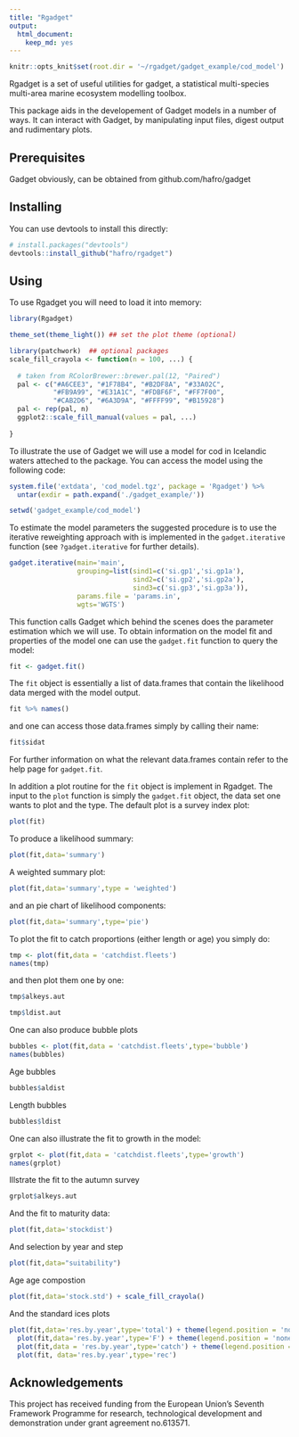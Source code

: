 ```yaml
---
title: "Rgadget"
output: 
  html_document: 
    keep_md: yes
---
```


```r
knitr::opts_knit$set(root.dir = '~/rgadget/gadget_example/cod_model')  # with something else than `getwd()`
```

Rgadget is a set of useful utilities for gadget, a statistical
multi-species multi-area marine ecosystem modelling toolbox.

This package aids in the developement of Gadget models in a number of
ways. It can interact with Gadget, by manipulating input files, digest
output and rudimentary plots.

Prerequisites
-------------
Gadget obviously, can be obtained from github.com/hafro/gadget

Installing
----------
You can use devtools to install this directly:

```r
# install.packages("devtools")
devtools::install_github("hafro/rgadget")
```


Using
-----
To use Rgadget you will need to load it into memory:
```r
library(Rgadget)

theme_set(theme_light()) ## set the plot theme (optional)

library(patchwork)  ## optional packages 
scale_fill_crayola <- function(n = 100, ...) {
  
  # taken from RColorBrewer::brewer.pal(12, "Paired")
  pal <- c("#A6CEE3", "#1F78B4", "#B2DF8A", "#33A02C",
           "#FB9A99", "#E31A1C", "#FDBF6F", "#FF7F00",
           "#CAB2D6", "#6A3D9A", "#FFFF99", "#B15928")
  pal <- rep(pal, n)
  ggplot2::scale_fill_manual(values = pal, ...)
  
}
```


To illustrate the use of Gadget we will use a model for cod in Icelandic waters atteched to the package. You can access the model using the following code: 
```r
system.file('extdata', 'cod_model.tgz', package = 'Rgadget') %>% 
  untar(exdir = path.expand('./gadget_example/'))

setwd('gadget_example/cod_model')

```

To estimate the model parameters the suggested procedure is to use the iterative reweighting approach with is implemented in the `gadget.iterative` function (see `?gadget.iterative` for further details).


```r
gadget.iterative(main='main',
                 grouping=list(sind1=c('si.gp1','si.gp1a'),
                               sind2=c('si.gp2','si.gp2a'),
                               sind3=c('si.gp3','si.gp3a')),
                 params.file = 'params.in',
                 wgts='WGTS')
```

This function calls Gadget which behind the scenes does the parameter estimation which we will use. To obtain information on the model fit and properties of the model one can use the `gadget.fit` function to query the model:

```r
fit <- gadget.fit()
```

The `fit` object is essentially a list of data.frames that contain the likelihood data merged with the model output. 

```r
fit %>% names()
```

and one can access those data.frames simply by calling their name:
```r
fit$sidat
```

For further information on what the relevant data.frames contain refer to the help page for `gadget.fit`. 

In addition a plot routine for the `fit` object is implement in Rgadget. The input to the `plot` function is simply the `gadget.fit` object, the data set one wants to plot and the type. The default plot is a survey index plot:
```r
plot(fit)
```

To produce a likelihood summary:
```r
plot(fit,data='summary')
```

A weighted summary plot:
```r
plot(fit,data='summary',type = 'weighted')
```

and an pie chart of likelihood components:
```r
plot(fit,data='summary',type='pie')
```

To plot the fit to catch proportions (either length or age) you simply do:
```r
tmp <- plot(fit,data = 'catchdist.fleets')
names(tmp)
```

and then plot them one by one:
```r
tmp$alkeys.aut
```
```r
tmp$ldist.aut
```


One can also produce bubble plots
```r
bubbles <- plot(fit,data = 'catchdist.fleets',type='bubble')
names(bubbles)
```

Age bubbles
```r
bubbles$aldist
```

Length bubbles
```r
bubbles$ldist
```

One can also illustrate the fit to growth in the model:
```r
grplot <- plot(fit,data = 'catchdist.fleets',type='growth')
names(grplot)
```
Illstrate the fit to the autumn survey
```r
grplot$alkeys.aut
```

And the fit to maturity data:
```r
plot(fit,data='stockdist')
```

And selection by year and step
```r
plot(fit,data="suitability")

```

Age age compostion
```r
plot(fit,data='stock.std') + scale_fill_crayola()

```


And the standard ices plots
```r
plot(fit,data='res.by.year',type='total') + theme(legend.position = 'none') +
  plot(fit,data='res.by.year',type='F') + theme(legend.position = 'none') +
  plot(fit,data = 'res.by.year',type='catch') + theme(legend.position = 'none') +
  plot(fit, data='res.by.year',type='rec')

```



Acknowledgements
----------------

This project has received funding from the European Union’s Seventh Framework
Programme for research, technological development and demonstration under grant
agreement no.613571.
